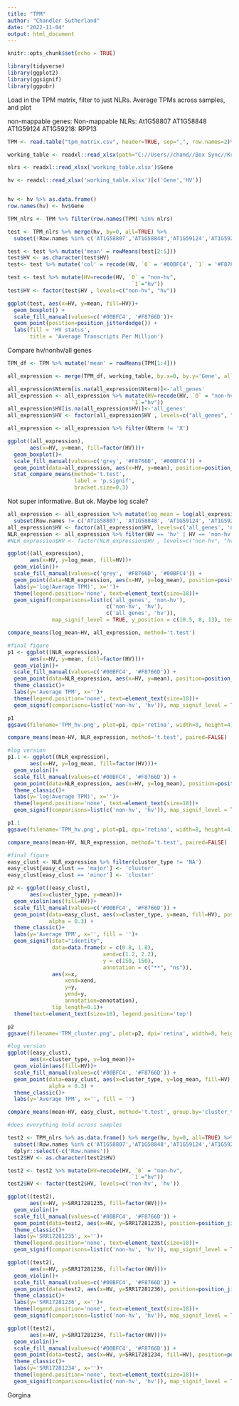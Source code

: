 ```yaml
---
title: "TPM"
author: "Chandler Sutherland"
date: "2022-11-04"
output: html_document
---
```


```r
knitr::opts_chunk$set(echo = TRUE)
```

```r
library(tidyverse)
library(ggplot2)
library(ggsignif)
library(ggpubr)
```

Load in the TPM matrix, filter to just NLRs. Average TPMs across samples, and plot 


non-mappable genes: Non-mappable NLRs: 
At1G58807
AT1G58848
AT1G59124
AT1G59218: RPP13
```r
TPM <- read.table("tpm_matrix.csv", header=TRUE, sep=",", row.names=2)%>% subset(select=c(-X))

working_table <- readxl::read_xlsx(path="C://Users//chand//Box Sync//Krasileva_Lab//Research//chandler//Krasileva Lab//E14//working_table.xlsx")

nlrs <- readxl::read_xlsx('working_table.xlsx')$Gene

hv <- readxl::read_xlsx('working_table.xlsx')[c('Gene','HV')]


hv <- hv %>% as.data.frame()
row.names(hv) <- hv$Gene

TPM_nlrs <- TPM %>% filter(row.names(TPM) %in% nlrs) 

test <- TPM_nlrs %>% merge(hv, by=0, all=TRUE) %>%
  subset(!Row.names %in% c('AT1G58807','AT1G58848','AT1G59124','AT1G59218'))

test <- test %>% mutate('mean' = rowMeans(test[2:5])) 
test$HV <- as.character(test$HV)
test<- test %>% mutate('col' = recode(HV, `0` = '#00BFC4', `1` = '#F8766D'))

test <- test %>% mutate(HV=recode(HV, `0` = "non-hv", 
                                       `1`="hv"))
test$HV <- factor(test$HV , levels=c("non-hv", "hv"))

ggplot(test, aes(x=HV, y=mean, fill=HV))+
  geom_boxplot() + 
  scale_fill_manual(values=c('#00BFC4', '#F8766D'))+
  geom_point(position=position_jitterdodge()) + 
  labs(fill = 'HV status',
       title = 'Average Transcripts Per Million')
```

Compare hv/nonhv/all genes 
```r
TPM_df <- TPM %>% mutate('mean' = rowMeans(TPM[1:4])) 

all_expression <- merge(TPM_df, working_table, by.x=0, by.y='Gene', all=TRUE)

all_expression$Nterm[is.na(all_expression$Nterm)]<-'all_genes'
all_expression <- all_expression %>% mutate(HV=recode(HV, `0` = "non-hv", 
                                       `1`="hv"))
all_expression$HV[is.na(all_expression$HV)]<-'all_genes'
all_expression$HV <- factor(all_expression$HV , levels=c("all_genes", "non-hv", "hv"))

all_expression <- all_expression %>% filter(Nterm != 'X')

ggplot((all_expression),
       aes(x=HV, y=mean, fill=factor(HV)))+
  geom_boxplot()+
  scale_fill_manual(values=c('grey', '#F8766D', '#00BFC4')) +
  geom_point(data=all_expression, aes(x=HV, y=mean), position=position_jitterdodge())+
  stat_compare_means(method='t.test', 
                     label = 'p.signif', 
                     bracket.size=0.3)
```
Not super informative. But ok. Maybe log scale?

```r
all_expression <- all_expression %>% mutate(log_mean = log(all_expression$mean+.0001)) %>% 
  subset(Row.names != c('AT1G58807', 'AT1G58848', 'AT1G59124', 'AT1G59218'))
all_expression$HV <- factor(all_expression$HV, levels=c('all_genes', 'non-hv', 'hv'))
NLR_expression <- all_expression %>% filter(HV == 'hv' | HV == 'non-hv')
#NLR_expression$HV <- factor(NLR_expression$HV , levels=c("non-hv", "hv"))

ggplot((all_expression),
       aes(x=HV, y=log_mean, fill=HV))+
  geom_violin()+
  scale_fill_manual(values=c('grey', '#F8766D', '#00BFC4')) +
  geom_point(data=NLR_expression, aes(x=HV, y=log_mean), position=position_jitterdodge())+
  labs(y='log(Average TPM)', x='')+
  theme(legend.position='none', text=element_text(size=18))+
  geom_signif(comparisons=list(c('all_genes', 'non-hv'), 
                               c('non-hv', 'hv'), 
                               c('all_genes', 'hv')), 
              map_signif_level = TRUE, y_position = c(10.5, 8, 13), test=t.test)

compare_means(log_mean~HV, all_expression, method='t.test')
```

```r
#final figure 
p1 <- ggplot((NLR_expression),
       aes(x=HV, y=mean, fill=factor(HV)))+
  geom_violin()+
  scale_fill_manual(values=c('#00BFC4', '#F8766D')) +
  geom_point(data=NLR_expression, aes(x=HV, y=mean), position=position_jitterdodge(), alpha=0.3)+
  theme_classic()+
  labs(y='Average TPM', x='')+
  theme(legend.position='none', text=element_text(size=18))+
  geom_signif(comparisons=list(c('non-hv', 'hv')), map_signif_level = TRUE, y_position = c(150, 75), test=t.test)

p1
ggsave(filename='TPM_hv.png', plot=p1, dpi='retina', width=8, height=4)

compare_means(mean~HV, NLR_expression, method='t.test', paired=FALSE)

#log version 
p1.1 <- ggplot((NLR_expression),
       aes(x=HV, y=log_mean, fill=factor(HV)))+
  geom_violin()+
  scale_fill_manual(values=c('#00BFC4', '#F8766D')) +
  geom_point(data=NLR_expression, aes(x=HV, y=log_mean), position=position_jitterdodge(), alpha=0.3)+
  theme_classic()+
  labs(y='log(Average TPM)', x='')+
  theme(legend.position='none', text=element_text(size=18))+
  geom_signif(comparisons=list(c('non-hv', 'hv')), map_signif_level = TRUE, y_position = c(10, 8), test=t.test)

p1.1
ggsave(filename='TPM_hv.png', plot=p1, dpi='retina', width=8, height=4)

compare_means(mean~HV, NLR_expression, method='t.test', paired=FALSE)
```

```r
#final figure
easy_clust <- NLR_expression %>% filter(cluster_type != 'NA') 
easy_clust[easy_clust == 'major'] <- 'cluster'
easy_clust[easy_clust == 'minor'] <- 'cluster'

p2 <- ggplot((easy_clust),
       aes(x=cluster_type, y=mean))+
  geom_violin(aes(fill=HV))+
  scale_fill_manual(values=c('#00BFC4', '#F8766D')) +
  geom_point(data=easy_clust, aes(x=cluster_type, y=mean, fill=HV), position=position_jitterdodge(),
             alpha = 0.3) + 
  theme_classic()+
  labs(y='Average TPM', x='', fill = '')+
  geom_signif(stat="identity", 
              data=data.frame(x = c(0.8, 1.8),
                              xend=c(1.2, 2.2),
                              y = c(150, 150),
                              annotation = c("**", "ns")), 
              aes(x=x, 
                  xend=xend, 
                  y=y, 
                  yend=y,
                  annotation=annotation), 
              tip_length=0.1)+
  theme(text=element_text(size=18), legend.position='top')

p2
ggsave(filename='TPM_cluster.png', plot=p2, dpi='retina', width=8, height=4.5)

#log version 
ggplot((easy_clust),
       aes(x=cluster_type, y=log_mean))+
  geom_violin(aes(fill=HV))+
  scale_fill_manual(values=c('#00BFC4', '#F8766D')) +
  geom_point(data=easy_clust, aes(x=cluster_type, y=log_mean, fill=HV), position=position_jitterdodge(),
             alpha = 0.3) + 
  theme_classic()+
  labs(y='Average TPM', x='', fill = '')

```
```r
compare_means(mean~HV, easy_clust, method='t.test', group.by='cluster_type')
```

```r
#does everything hold across samples 

test2 <- TPM_nlrs %>% as.data.frame() %>% merge(hv, by=0, all=TRUE) %>%
  subset(!Row.names %in% c('AT1G58807','AT1G58848','AT1G59124','AT1G59218')) %>% 
  dplyr::select(-c('Row.names'))
test2$HV <- as.character(test2$HV)

test2 <- test2 %>% mutate(HV=recode(HV, `0` = "non-hv", 
                                       `1`="hv"))
test2$HV <- factor(test2$HV, levels=c('non-hv', 'hv'))

ggplot((test2),
       aes(x=HV, y=SRR17281235, fill=factor(HV)))+
  geom_violin()+
  scale_fill_manual(values=c('#00BFC4', '#F8766D')) +
  geom_point(data=test2, aes(x=HV, y=SRR17281235), position=position_jitterdodge(), alpha=0.3)+
  theme_classic()+
  labs(y='SRR17281235', x='')+
  theme(legend.position='none', text=element_text(size=18))+
  geom_signif(comparisons=list(c('non-hv', 'hv')), map_signif_level = TRUE, y_position = c(150, 75), test=t.test)

ggplot((test2),
       aes(x=HV, y=SRR17281236, fill=factor(HV)))+
  geom_violin()+
  scale_fill_manual(values=c('#00BFC4', '#F8766D')) +
  geom_point(data=test2, aes(x=HV, y=SRR17281236), position=position_jitterdodge(), alpha=0.3)+
  theme_classic()+
  labs(y='SRR17281236', x='')+
  theme(legend.position='none', text=element_text(size=18))+
  geom_signif(comparisons=list(c('non-hv', 'hv')), map_signif_level = TRUE, y_position = c(150, 75), test=t.test)

ggplot((test2),
       aes(x=HV, y=SRR17281234, fill=factor(HV)))+
  geom_violin()+
  scale_fill_manual(values=c('#00BFC4', '#F8766D')) +
  geom_point(data=test2, aes(x=HV, y=SRR17281234, fill=HV), position=position_jitterdodge(), alpha=0.3)+
  theme_classic()+
  labs(y='SRR17281234', x='')+
  theme(legend.position='none', text=element_text(size=18))+
  geom_signif(comparisons=list(c('non-hv', 'hv')), map_signif_level = TRUE, y_position = c(150, 75), test=t.test)
```

Gorgina 